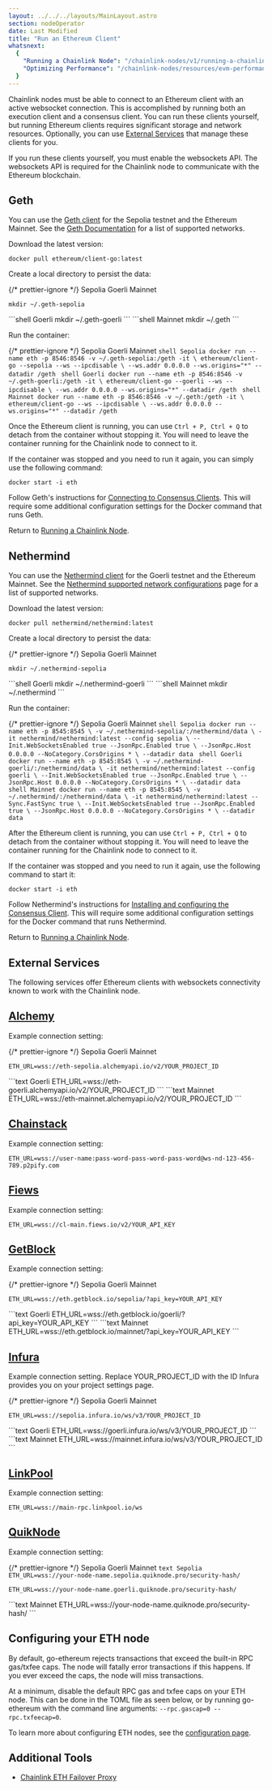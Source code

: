 ```yaml
---
layout: ../../../layouts/MainLayout.astro
section: nodeOperator
date: Last Modified
title: "Run an Ethereum Client"
whatsnext:
  {
    "Running a Chainlink Node": "/chainlink-nodes/v1/running-a-chainlink-node",
    "Optimizing Performance": "/chainlink-nodes/resources/evm-performance-configuration",
  }
---
```



Chainlink nodes must be able to connect to an Ethereum client with an active websocket connection. This is accomplished by running both an execution client and a consensus client. You can run these clients yourself, but running Ethereum clients requires significant storage and network resources. Optionally, you can use [External Services](#external-services) that manage these clients for you.

<Aside type="note" title="Enable the Websockets API">
  If you run these clients yourself, you must enable the websockets API. The websockets API is required for the
  Chainlink node to communicate with the Ethereum blockchain.
</Aside>

## Geth

You can use the [Geth client](https://geth.ethereum.org/docs/) for the Sepolia testnet and the Ethereum Mainnet. See the [Geth Documentation](https://geth.ethereum.org/docs/interface/peer-to-peer/) for a list of supported networks.

Download the latest version:

```shell
docker pull ethereum/client-go:latest
```

Create a local directory to persist the data:

{/* prettier-ignore */}
<Tabs client:visible>
  <Fragment slot="tab.1">Sepolia</Fragment>
  <Fragment slot="tab.2">Goerli</Fragment>
  <Fragment slot="tab.3">Mainnet</Fragment>
  <Fragment slot="panel.1">
  ```shell Sepolia
  mkdir ~/.geth-sepolia
  ```
  </Fragment>
  <Fragment slot="panel.2">
  ```shell Goerli
  mkdir ~/.geth-goerli
  ```
  </Fragment>
  <Fragment slot="panel.3">
  ```shell Mainnet
  mkdir ~/.geth 
  ```
  </Fragment>
</Tabs>

Run the container:

{/* prettier-ignore */}
<Tabs client:visible>
  <Fragment slot="tab.1">Sepolia</Fragment>
  <Fragment slot="tab.2">Goerli</Fragment>
  <Fragment slot="tab.3">Mainnet</Fragment>
  <Fragment slot="panel.1">
    ```shell Sepolia
    docker run --name eth -p 8546:8546 -v ~/.geth-sepolia:/geth -it \
    ethereum/client-go --sepolia --ws --ipcdisable \
    --ws.addr 0.0.0.0 --ws.origins="*" --datadir /geth
    ```
  </Fragment>
  <Fragment slot="panel.2">
    ```shell Goerli
    docker run --name eth -p 8546:8546 -v ~/.geth-goerli:/geth -it \
    ethereum/client-go --goerli --ws --ipcdisable \
    --ws.addr 0.0.0.0 --ws.origins="*" --datadir /geth
    ```
  </Fragment>
  <Fragment slot="panel.3">
    ```shell Mainnet
    docker run --name eth -p 8546:8546 -v ~/.geth:/geth -it \
    ethereum/client-go --ws --ipcdisable \
    --ws.addr 0.0.0.0 --ws.origins="*" --datadir /geth
    ```
  </Fragment>
</Tabs>

Once the Ethereum client is running, you can use `Ctrl + P, Ctrl + Q` to detach from the container without stopping it. You will need to leave the container running for the Chainlink node to connect to it.

If the container was stopped and you need to run it again, you can simply use the following command:

```shell
docker start -i eth
```

Follow Geth's instructions for [Connecting to Consensus Clients](https://geth.ethereum.org/docs/getting-started/consensus-clients). This will require some additional configuration settings for the Docker command that runs Geth.

Return to [Running a Chainlink Node](/chainlink-nodes/v1/running-a-chainlink-node).

## Nethermind

You can use the [Nethermind client](https://docs.nethermind.io/nethermind/) for the Goerli testnet and the Ethereum Mainnet. See the [Nethermind supported network configurations](https://docs.nethermind.io/nethermind/ethereum-client/docker#available-configurations) page for a list of supported networks.

Download the latest version:

```shell
docker pull nethermind/nethermind:latest
```

Create a local directory to persist the data:

{/* prettier-ignore */}
<Tabs client:visible>
  <Fragment slot="tab.1">Sepolia</Fragment>
  <Fragment slot="tab.2">Goerli</Fragment>
  <Fragment slot="tab.3">Mainnet</Fragment>
  <Fragment slot="panel.1">
  ```shell Sepolia
  mkdir ~/.nethermind-sepolia
  ```
  </Fragment>
  <Fragment slot="panel.2">
  ```shell Goerli
  mkdir ~/.nethermind-goerli
  ```
  </Fragment>
  <Fragment slot="panel.3">
  ```shell Mainnet
  mkdir ~/.nethermind
  ```
  </Fragment>
</Tabs>

Run the container:

{/* prettier-ignore */}
<Tabs client:visible>
  <Fragment slot="tab.1">Sepolia</Fragment>
  <Fragment slot="tab.2">Goerli</Fragment>
  <Fragment slot="tab.3">Mainnet</Fragment>
  <Fragment slot="panel.1">
    ```shell Sepolia
    docker run --name eth -p 8545:8545 \
    -v ~/.nethermind-sepolia/:/nethermind/data \
    -it nethermind/nethermind:latest --config sepolia \
    --Init.WebSocketsEnabled true --JsonRpc.Enabled true \
    --JsonRpc.Host 0.0.0.0 --NoCategory.CorsOrigins * \
    --datadir data
    ```
  </Fragment>
  <Fragment slot="panel.2">
    ```shell Goerli
    docker run --name eth -p 8545:8545 \ -v ~/.nethermind-goerli/:/nethermind/data \
    -it nethermind/nethermind:latest --config goerli \
    --Init.WebSocketsEnabled true --JsonRpc.Enabled true \
    --JsonRpc.Host 0.0.0.0 --NoCategory.CorsOrigins * \
    --datadir data
    ```
  </Fragment>
  <Fragment slot="panel.3">
    ```shell Mainnet
    docker run --name eth -p 8545:8545 \
    -v ~/.nethermind/:/nethermind/data \
    -it nethermind/nethermind:latest --Sync.FastSync true \
    --Init.WebSocketsEnabled true --JsonRpc.Enabled true \
    --JsonRpc.Host 0.0.0.0 --NoCategory.CorsOrigins * \
    --datadir data
    ```
  </Fragment>
</Tabs>

After the Ethereum client is running, you can use `Ctrl + P, Ctrl + Q` to detach from the container without stopping it. You will need to leave the container running for the Chainlink node to connect to it.

If the container was stopped and you need to run it again, use the following command to start it:

```shell
docker start -i eth
```

Follow Nethermind's instructions for [Installing and configuring the Consensus Client](https://docs.nethermind.io/nethermind/guides-and-helpers/validator-setup/eth2-validator#setup). This will require some additional configuration settings for the Docker command that runs Nethermind.

Return to [Running a Chainlink Node](/chainlink-nodes/v1/running-a-chainlink-node).

## External Services

The following services offer Ethereum clients with websockets connectivity known to work with the Chainlink node.

## [Alchemy](https://www.alchemyapi.io)

Example connection setting:

{/* prettier-ignore */}
<Tabs client:visible>
  <Fragment slot="tab.1">Sepolia</Fragment>
  <Fragment slot="tab.2">Goerli</Fragment>
  <Fragment slot="tab.3">Mainnet</Fragment>
  <Fragment slot="panel.1">
  ```text Goerli
  ETH_URL=wss://eth-sepolia.alchemyapi.io/v2/YOUR_PROJECT_ID
  ```
  </Fragment>
  <Fragment slot="panel.2">
  ```text Goerli
  ETH_URL=wss://eth-goerli.alchemyapi.io/v2/YOUR_PROJECT_ID
  ```
  </Fragment>
  <Fragment slot="panel.3">
  ```text Mainnet
  ETH_URL=wss://eth-mainnet.alchemyapi.io/v2/YOUR_PROJECT_ID
  ```
  </Fragment>
</Tabs>

## [Chainstack](https://support.chainstack.com/hc/en-us/articles/900001664463-Setting-up-a-Chainlink-node-with-an-Ethereum-node-provided-by-Chainstack)

Example connection setting:

```text Mainnet
ETH_URL=wss://user-name:pass-word-pass-word-pass-word@ws-nd-123-456-789.p2pify.com
```

## [Fiews](https://docs.fiews.io/docs/getting-started)

Example connection setting:

```text Mainnet
ETH_URL=wss://cl-main.fiews.io/v2/YOUR_API_KEY
```

## [GetBlock](https://getblock.io/)

Example connection setting:

{/* prettier-ignore */}
<Tabs client:visible>
  <Fragment slot="tab.1">Sepolia</Fragment>
  <Fragment slot="tab.2">Goerli</Fragment>
  <Fragment slot="tab.3">Mainnet</Fragment>
  <Fragment slot="panel.1">
  ```text Sepolia
  ETH_URL=wss://eth.getblock.io/sepolia/?api_key=YOUR_API_KEY
  ```
  </Fragment>
  <Fragment slot="panel.2">
  ```text Goerli
  ETH_URL=wss://eth.getblock.io/goerli/?api_key=YOUR_API_KEY
  ```
  </Fragment>
  <Fragment slot="panel.3">
  ```text Mainnet
  ETH_URL=wss://eth.getblock.io/mainnet/?api_key=YOUR_API_KEY
  ```
  </Fragment>
</Tabs>

## [Infura](https://infura.io/docs/ethereum/wss/introduction.md)

Example connection setting. Replace YOUR_PROJECT_ID with the ID Infura provides you on your project settings page.

{/* prettier-ignore */}
<Tabs client:visible>
  <Fragment slot="tab.1">Sepolia</Fragment>
  <Fragment slot="tab.2">Goerli</Fragment>
  <Fragment slot="tab.3">Mainnet</Fragment>
  <Fragment slot="panel.1">
  ```text Sepolia
  ETH_URL=wss://sepolia.infura.io/ws/v3/YOUR_PROJECT_ID
  ```
  </Fragment>
  <Fragment slot="panel.2">
  ```text Goerli
  ETH_URL=wss://goerli.infura.io/ws/v3/YOUR_PROJECT_ID
  ```
  </Fragment>
  <Fragment slot="panel.3">
  ```text Mainnet
  ETH_URL=wss://mainnet.infura.io/ws/v3/YOUR_PROJECT_ID
  ```
  </Fragment>
</Tabs>

## [LinkPool](https://docs.linkpool.io/docs/websocket_main)

Example connection setting:

```text Mainnet
ETH_URL=wss://main-rpc.linkpool.io/ws
```

## [QuikNode](https://www.quiknode.io)

Example connection setting:

{/* prettier-ignore */}
<Tabs client:visible>
  <Fragment slot="tab.1">Sepolia</Fragment>
  <Fragment slot="tab.2">Goerli</Fragment>
  <Fragment slot="tab.3">Mainnet</Fragment>
  <Fragment slot="panel.1">
    ```text Sepolia
    ETH_URL=wss://your-node-name.sepolia.quiknode.pro/security-hash/
    ```
  </Fragment>
  <Fragment slot="panel.2">
  ```text Goerli
  ETH_URL=wss://your-node-name.goerli.quiknode.pro/security-hash/
  ```
  </Fragment>
  <Fragment slot="panel.3">
  ```text Mainnet
  ETH_URL=wss://your-node-name.quiknode.pro/security-hash/
  ```
  </Fragment>
</Tabs>

## Configuring your ETH node

<Aside type="caution" title="RPC gas/txfee caps">
  By default, go-ethereum rejects transactions that exceed the built-in RPC gas/txfee caps. The node will fatally error
  transactions if this happens. If you ever exceed the caps, the node will miss transactions.
</Aside>

At a minimum, disable the default RPC gas and txfee caps on your ETH node. This can be done in the TOML file as seen below, or by running go-ethereum with the command line arguments: `--rpc.gascap=0 --rpc.txfeecap=0`.

To learn more about configuring ETH nodes, see the [configuration page](/chainlink-nodes/v1/configuration/#configuring-your-eth-node).

## Additional Tools

- [Chainlink ETH Failover Proxy](https://github.com/Fiews/ChainlinkEthFailover)
